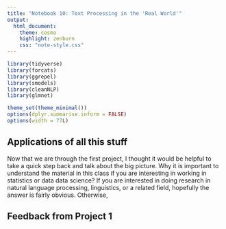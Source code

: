 ```yaml
---
title: "Notebook 10: Text Processing in the 'Real World'"
output:
  html_document:
    theme: cosmo
    highlight: zenburn
    css: "note-style.css"
---
```


```r
library(tidyverse)
library(forcats)
library(ggrepel)
library(smodels)
library(cleanNLP)
library(glmnet)

theme_set(theme_minimal())
options(dplyr.summarise.inform = FALSE)
options(width = 77L)
```

## Applications of all this stuff

Now that we are through the first project, I thought it would be helpful to
take a quick step back and talk about the big picture. Why it is important
to understand the material in this class if you are interesting in working
in statistics or data data science? If you are interested in doing research
in natural language processing, linguistics, or a related field, hopefully the
answer is fairly obvious. Otherwise,






## Feedback from Project 1
